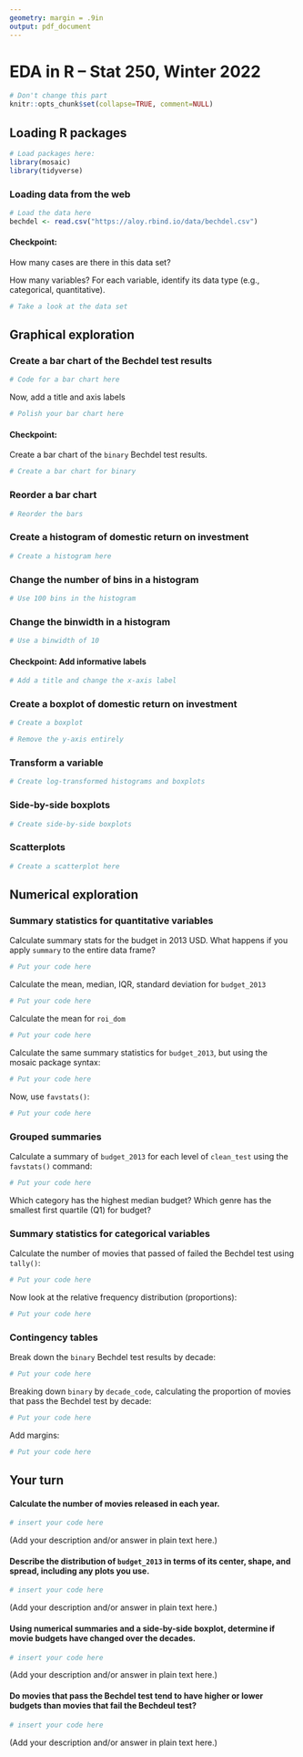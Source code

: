```yaml
---
geometry: margin = .9in
output: pdf_document
---
```


# EDA in R -- Stat 250, Winter 2022

```r
# Don't change this part
knitr::opts_chunk$set(collapse=TRUE, comment=NULL)
```

## Loading R packages

```r
# Load packages here:
library(mosaic)
library(tidyverse)
```

### Loading data from the web

```r
# Load the data here
bechdel <- read.csv("https://aloy.rbind.io/data/bechdel.csv")
```

#### Checkpoint:

How many cases are there in this data set?  

How many variables?  For each variable, identify its data type (e.g., categorical, quantitative).

```r
# Take a look at the data set
```



## Graphical exploration

### Create a bar chart of the Bechdel test results


```r
# Code for a bar chart here
```

Now, add a title and axis labels
```r
# Polish your bar chart here
```


####  Checkpoint:
Create a bar chart of the `binary` Bechdel test results.

```r
# Create a bar chart for binary
```


### Reorder a bar chart

```r
# Reorder the bars
```


### Create a histogram of domestic return on investment

```r
# Create a histogram here
```

### Change the number of bins in a histogram

```r
# Use 100 bins in the histogram
```

### Change the binwidth in a histogram

```r
# Use a binwidth of 10
```

#### Checkpoint: Add informative labels

```r
# Add a title and change the x-axis label
```

### Create a boxplot of domestic return on investment

```r
# Create a boxplot
```

```r
# Remove the y-axis entirely
```

### Transform a variable


```r
# Create log-transformed histograms and boxplots
```

### Side-by-side boxplots

```r
# Create side-by-side boxplots
```


### Scatterplots

```r
# Create a scatterplot here
```



## Numerical exploration


### Summary statistics for quantitative variables

Calculate summary stats for the budget in 2013 USD. What happens if you apply `summary` to the entire data frame?
```r
# Put your code here
```

Calculate the mean, median, IQR, standard deviation for `budget_2013`
```r
# Put your code here
```

Calculate the mean for `roi_dom`
```r
# Put your code here
```

Calculate the same summary statistics for `budget_2013`, but using the mosaic package syntax:

```r
# Put your code here
```

Now, use `favstats()`:
```r
# Put your code here
```

### Grouped summaries

Calculate a summary of `budget_2013` for each level of `clean_test` using the `favstats()` command:

```r
# Put your code here
```

Which category has the highest median budget? Which genre has the smallest first quartile (Q1) for budget?



### Summary statistics for categorical variables

Calculate the number of movies that passed of failed the Bechdel test using `tally()`:

```r
# Put your code here
```

Now look at the relative frequency distribution (proportions):

```r
# Put your code here
```


### Contingency tables

Break down the `binary` Bechdel test results by decade:

```r
# Put your code here
```


Breaking down `binary` by `decade_code`, calculating the proportion of movies that pass the Bechdel test by decade:

```r
# Put your code here
```

Add margins:

```r
# Put your code here
```



## Your turn

#### Calculate the number of movies released in each year.


```r
# insert your code here
```

(Add your description and/or answer in plain text here.)


#### Describe the distribution of `budget_2013` in terms of its center, shape, and  spread, including any plots you use.

```r
# insert your code here
```

(Add your description and/or answer in plain text here.)



#### Using numerical summaries and a side-by-side boxplot, determine if movie budgets have changed over the decades.

```r
# insert your code here
```

(Add your description and/or answer in plain text here.)



#### Do movies that pass the Bechdel test tend to have higher or lower budgets than movies that fail the Bechdeul test? 

```r
# insert your code here
```

(Add your description and/or answer in plain text here.)



